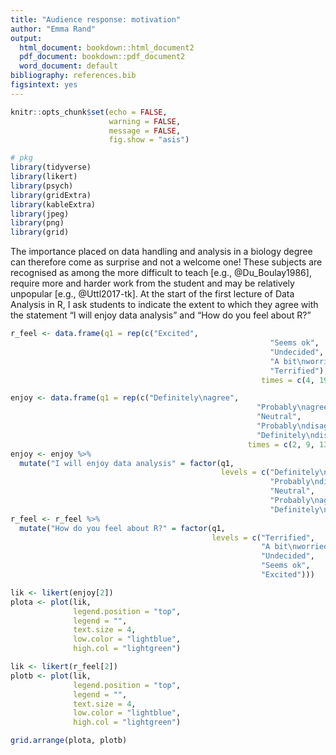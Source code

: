 ```yaml
---
title: "Audience response: motivation"
author: "Emma Rand"
output:
  html_document: bookdown::html_document2
  pdf_document: bookdown::pdf_document2
  word_document: default
bibliography: references.bib
figsintext: yes
---
```


```r
knitr::opts_chunk$set(echo = FALSE,
                      warning = FALSE,
                      message = FALSE,
                      fig.show = "asis")
```

```r
# pkg
library(tidyverse)
library(likert)
library(psych)
library(gridExtra)
library(kableExtra)
library(jpeg)
library(png)
library(grid)
```



The importance placed on data handling and analysis in a biology degree can therefore come as surprise and not a welcome one! These subjects are recognised as among the more difficult to teach [e.g., @Du_Boulay1986], require more and harder work from the student and may be relatively unpopular [e.g., @Uttl2017-tk]. 
At the start of the first lecture of Data Analysis in R, I ask students to indicate the extent to which they agree with the statement "I will enjoy data analysis" and "How do you feel about R?"
 



```r
r_feel <- data.frame(q1 = rep(c("Excited",
                                                          "Seems ok",
                                                          "Undecided",
                                                          "A bit\nworried",
                                                          "Terrified"), 
                                                        times = c(4, 19, 10, 34, 33)))

enjoy <- data.frame(q1 = rep(c("Definitely\nagree",
                                                       "Probably\nagree",
                                                       "Neutral",
                                                       "Probably\ndisagree",
                                                       "Definitely\ndisagree"), 
                                                     times = c(2, 9, 13, 43, 12)))
enjoy <- enjoy %>% 
  mutate("I will enjoy data analysis" = factor(q1, 
                                               levels = c("Definitely\ndisagree",
                                                          "Probably\ndisagree",
                                                          "Neutral",
                                                          "Probably\nagree",
                                                          "Definitely\nagree")))
r_feel <- r_feel %>% 
  mutate("How do you feel about R?" = factor(q1, 
                                             levels = c("Terrified",
                                                        "A bit\nworried",
                                                        "Undecided",
                                                        "Seems ok",
                                                        "Excited")))

```

```r
lik <- likert(enjoy[2])
plota <- plot(lik,
              legend.position = "top",
              legend = "",
              text.size = 4,
              low.color = "lightblue",
              high.col = "lightgreen")
```

```r
lik <- likert(r_feel[2])
plotb <- plot(lik,
              legend.position = "top",
              legend = "",
              text.size = 4,
              low.color = "lightblue",
              high.col = "lightgreen")
```



```r

grid.arrange(plota, plotb)


```



